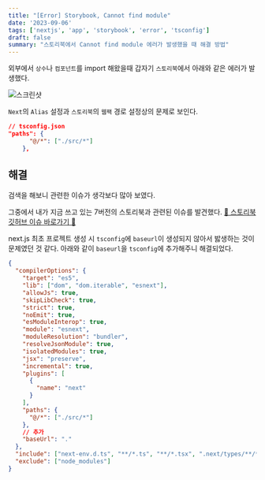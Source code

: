 ```yaml
---
title: "[Error] Storybook, Cannot find module"
date: '2023-09-06'
tags: ['nextjs', 'app', 'storybook', 'error', 'tsconfig']
draft: false
summary: "스토리북에서 Cannot find module 에러가 발생했을 때 해결 방법"
---
```


외부에서 `상수`나 `컴포넌트`를 import 해왔을때 갑자기 `스토리북`에서 아래와 같은 에러가 발생했다.

![스크린샷](https://github.com/nostrss/next13-blog/assets/56717167/039cad35-e10e-49b4-b158-b054bd2857de)

`Next`의 `Alias` 설정과 `스토리북`의 `웹팩` 경로 설정상의 문제로 보인다.

```json
// tsconfig.json
"paths": {
      "@/*": ["./src/*"]
    },
```

## 해결

검색을 해보니 관련한 이슈가 생각보다 많아 보였다.

그중에서 내가 지금 쓰고 있는 7버전의 스토리북과 관련된 이슈를 발견했다.
[🔗 스토리북 깃허브 이슈 바로가기 🔗](https://github.com/storybookjs/storybook/issues/21901)

next.js 최초 프로젝트 생성 시 `tsconfig`에 `baseurl`이 생성되지 않아서 밣생하는 것이 문제였던 것 같다.
아래와 같이 `baseurl`을 `tsconfig`에 추가해주니 해결되었다.

```json
{
  "compilerOptions": {
    "target": "es5",
    "lib": ["dom", "dom.iterable", "esnext"],
    "allowJs": true,
    "skipLibCheck": true,
    "strict": true,
    "noEmit": true,
    "esModuleInterop": true,
    "module": "esnext",
    "moduleResolution": "bundler",
    "resolveJsonModule": true,
    "isolatedModules": true,
    "jsx": "preserve",
    "incremental": true,
    "plugins": [
      {
        "name": "next"
      }
    ],
    "paths": {
      "@/*": ["./src/*"]
    },
    // 추가
    "baseUrl": "."
  },
  "include": ["next-env.d.ts", "**/*.ts", "**/*.tsx", ".next/types/**/*.ts"],
  "exclude": ["node_modules"]
}
```
